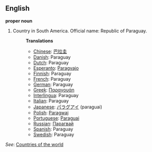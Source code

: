 ==English==

'''proper noun'''

# Country in South America. Official name: Republic of Paraguay.
#:'''Translations'''
#:*[[Chinese]]: [[巴拉圭]]
#:*[[Danish]]: Paraguay
#:*[[Dutch]]: Paraguay
#:*[[Esperanto]]: [[Paragvajo]]
#:*[[Finnish]]: Paraguay
#:*[[French]]: Paraguay
#:*[[German]]: Paraguay
#:*[[Greek]]: [[Παραγουάη]]
#:*[[Interlingua]]: Paraguay
#:*[[Italian]]: Paraguay
#:*[[Japanese]]: [[パラグアイ]] (paraguai)
#:*[[Polish]]: [[Paragwaj]]
#:*[[Portuguese]]: [[Paraguai]]
#:*[[Russian]]: [[Парагвай]]
#:*[[Spanish]]: Paraguay
#:*[[Swedish]]: Paraguay

''See'': [[Countries of the world]]